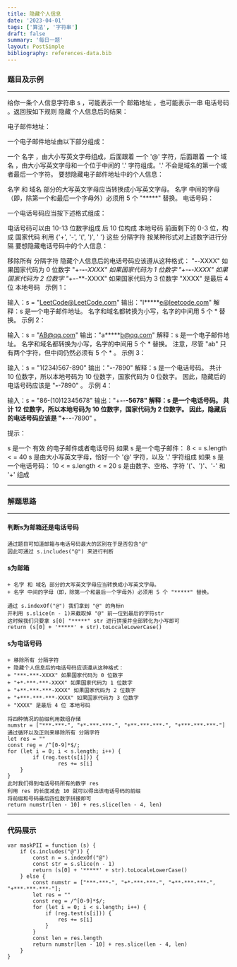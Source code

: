 ```yaml
---
title: 隐藏个人信息
date: '2023-04-01'
tags: ['算法', '字符串']
draft: false
summary: '每日一题'
layout: PostSimple
bibliography: references-data.bib
---
```


### 题目及示例

---
给你一条个人信息字符串 s ，可能表示一个 邮箱地址 ，也可能表示一串 电话号码 。返回按如下规则 隐藏 个人信息后的结果：

电子邮件地址：

一个电子邮件地址由以下部分组成：

一个 名字 ，由大小写英文字母组成，后面跟着
一个 '@' 字符，后面跟着
一个 域名 ，由大小写英文字母和一个位于中间的 '.' 字符组成。'.' 不会是域名的第一个或者最后一个字符。
要想隐藏电子邮件地址中的个人信息：

名字 和 域名 部分的大写英文字母应当转换成小写英文字母。
名字 中间的字母（即，除第一个和最后一个字母外）必须用 5 个 "*****" 替换。
电话号码：

一个电话号码应当按下述格式组成：

电话号码可以由 10-13 位数字组成
后 10 位构成 本地号码
前面剩下的 0-3 位，构成 国家代码
利用 {'+', '-', '(', ')', ' '} 这些 分隔字符 按某种形式对上述数字进行分隔
要想隐藏电话号码中的个人信息：

移除所有 分隔字符
隐藏个人信息后的电话号码应该遵从这种格式：
"***-***-XXXX" 如果国家代码为 0 位数字
"+*-***-***-XXXX" 如果国家代码为 1 位数字
"+**-***-***-XXXX" 如果国家代码为 2 位数字
"+***-***-***-XXXX" 如果国家代码为 3 位数字
"XXXX" 是最后 4 位 本地号码
 
示例 1：

输入：s = "LeetCode@LeetCode.com"
输出："l*****e@leetcode.com"
解释：s 是一个电子邮件地址。
名字和域名都转换为小写，名字的中间用 5 个 * 替换。
示例 2：

输入：s = "AB@qq.com"
输出："a*****b@qq.com"
解释：s 是一个电子邮件地址。
名字和域名都转换为小写，名字的中间用 5 个 * 替换。
注意，尽管 "ab" 只有两个字符，但中间仍然必须有 5 个 * 。
示例 3：

输入：s = "1(234)567-890"
输出："***-***-7890"
解释：s 是一个电话号码。
共计 10 位数字，所以本地号码为 10 位数字，国家代码为 0 位数字。
因此，隐藏后的电话号码应该是 "***-***-7890" 。
示例 4：

输入：s = "86-(10)12345678"
输出："+**-***-***-5678"
解释：s 是一个电话号码。
共计 12 位数字，所以本地号码为 10 位数字，国家代码为 2 位数字。
因此，隐藏后的电话号码应该是 "+**-***-***-7890" 。
 

提示：

s 是一个 有效 的电子邮件或者电话号码
如果 s 是一个电子邮件：
8 < = s.length < = 40
s 是由大小写英文字母，恰好一个 '@' 字符，以及 '.' 字符组成
如果 s 是一个电话号码：
10 < = s.length < = 20
s 是由数字、空格、字符 '('、')'、'-' 和 '+' 组成

---

### 解题思路
---
#### 判断s为邮箱还是电话号码
```
通过题目可知道邮箱与电话号码最大的区别在于是否包含"@"
因此可通过 s.includes("@") 来进行判断
```
#### s为邮箱
```
+ 名字 和 域名 部分的大写英文字母应当转换成小写英文字母。
+ 名字 中间的字母（即，除第一个和最后一个字母外）必须用 5 个 "*****" 替换。

通过 s.indexOf("@") 我们拿到 "@" 的角标n
并利用 s.slice(n - 1)来截取掉 "@" 前一位到最后的字符str
这时候我们只要拿 s[0] "*****" str 进行拼接并全部转化为小写即可
return (s[0] + '*****' + str).toLocaleLowerCase()
```
#### s为电话号码
```
+ 移除所有 分隔字符
+ 隐藏个人信息后的电话号码应该遵从这种格式：
+ "***-***-XXXX" 如果国家代码为 0 位数字
+ "+*-***-***-XXXX" 如果国家代码为 1 位数字
+ "+**-***-***-XXXX" 如果国家代码为 2 位数字
+ "+***-***-***-XXXX" 如果国家代码为 3 位数字
+ "XXXX" 是最后 4 位 本地号码

将四种情况的前缀利用数组存储
numstr = ["***-***-", "+*-***-***-", "+**-***-***-", "+***-***-***-"]
通过循环以及正则来移除所有 分隔字符
let res = ""
const reg = /^[0-9]*$/;
for (let i = 0; i < s.length; i++) {
        if (reg.test(s[i])) {
                res += s[i]
    }
}
此时我们得到电话号码所有的数字 res
利用 res 的长度减去 10 就可以得出该电话号码的前缀
将前缀和号码最后四位数字拼接即可
return numstr[len - 10] + res.slice(len - 4, len)
```
---
### 代码展示
```
var maskPII = function (s) {
    if (s.includes("@")) {
        const n = s.indexOf("@")
        const str = s.slice(n - 1)
        return (s[0] + '*****' + str).toLocaleLowerCase()
    } else {
        const numstr = ["***-***-", "+*-***-***-", "+**-***-***-", "+***-***-***-"];
        let res = ""
        const reg = /^[0-9]*$/;
        for (let i = 0; i < s.length; i++) {
            if (reg.test(s[i])) {
                res += s[i]
            }
        }
        const len = res.length
        return numstr[len - 10] + res.slice(len - 4, len)
    }
}
```